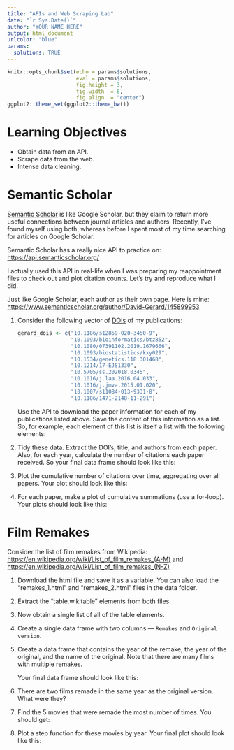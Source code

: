 ```yaml
---
title: "APIs and Web Scraping Lab"
date: "`r Sys.Date()`"
author: "YOUR NAME HERE"
output: html_document
urlcolor: "blue"
params: 
  solutions: TRUE
---
```


```r
knitr::opts_chunk$set(echo = params$solutions, 
                      eval = params$solutions,
                      fig.height = 3, 
                      fig.width  = 6,
                      fig.align  = "center")
ggplot2::theme_set(ggplot2::theme_bw())
```

# Learning Objectives

- Obtain data from an API.
- Scrape data from the web.
- Intense data cleaning.

# Semantic Scholar

[Semantic Scholar](https://www.semanticscholar.org/) is like Google Scholar, but they claim to return more useful connections between journal articles and authors. Recently, I've found myself using both, whereas before I spent most of my time searching for articles on Google Scholar.

Semantic Scholar has a really nice API to practice on: <https://api.semanticscholar.org/>

I actually used this API in real-life when I was preparing my reappointment files to check out and plot citation counts. Let's try and reproduce what I did.

Just like Google Scholar, each author as their own page. Here is mine: <https://www.semanticscholar.org/author/David-Gerard/145899953>

1. Consider the following vector of [DOIs](https://en.wikipedia.org/wiki/Digital_object_identifier) of my publications:

    ```r
    gerard_dois <- c("10.1186/s12859-020-3450-9",
                     "10.1093/bioinformatics/btz852",
                     "10.1080/07391102.2019.1679666",
                     "10.1093/biostatistics/kxy029",
                     "10.1534/genetics.118.301468",
                     "10.1214/17-EJS1330",
                     "10.5705/ss.202018.0345",
                     "10.1016/j.laa.2016.04.033",
                     "10.1016/j.jmva.2015.01.020",
                     "10.1007/s11084-013-9331-8",
                     "10.1186/1471-2148-11-291")
    ```

    Use the API to download the paper information for each of my publications listed above. Save the content of this information as a list. So, for example, each element of this list is itself a list with the following elements:

2. Tidy these data. Extract the DOI's, title, and authors from each paper. Also, for each year, calculate the number of citations each paper received. So your final data frame should look like this:

3. Plot the cumulative number of citations over time, aggregating over all papers. Your plot should look like this:

4. For each paper, make a plot of cumulative summations (use a for-loop). Your plots should look like this:

# Film Remakes

Consider the list of film remakes from Wikipedia: 
<https://en.wikipedia.org/wiki/List_of_film_remakes_(A-M)> and
<https://en.wikipedia.org/wiki/List_of_film_remakes_(N-Z)>

1. Download the html file and save it as a variable. You can also load the
   "remakes_1.html" and "remakes_2.html" files in the data folder.

2. Extract the "table.wikitable" elements from both files.

3. Now obtain a single list of all of the table elements.

4. Create a single data frame with two columns --- `Remakes` and `Original version`.

5. Create a data frame that contains the year of the remake, the year of the
   original, and the name of the original. Note that there are many films with
   multiple remakes.
   
    Your final data frame should look like this:

6. There are two films remade in the same year as the original version. What
   were they?

7. Find the 5 movies that were remade the most number of times. You should get:

8. Plot a step function for these movies by year. Your final plot should look
   like this:

